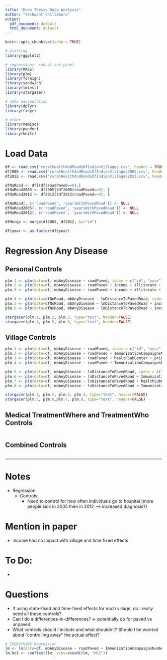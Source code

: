 ```yaml
---
title: "Econ Thesis Data Analysis"
author: "Yeshwant Chillakuru"
output:
  pdf_document: default
  html_document: default
---
```


```r
knitr::opts_chunk$set(echo = TRUE)

# plotting
library(ggplot2)

# regressions: robust and panel
library(MASS)
library(plm)
library(foreign)
library(sandwich)
library(lmtest)
library(stargazer)

# data manipulation
library(dplyr)
library(tidyr)

# other
library(memisc)
library(pander)
library(knitr)
```

# Load Data
```r
df <- read.csv("ruralHealthAndRoadsOfIndianVillages.csv", header = TRUE, row.names = 1)
df2005 <- read.csv("ruralHealthAndRoadsOfIndianVillages2005.csv", header = TRUE, row.names = 1)
df2012 <- read.csv("ruralHealthAndRoadsOfIndianVillages2012.csv", header = TRUE, row.names = 1)

dfNoRoad <- df[(df$roadPaved==0),]
dfNoRoad2005 <- df2005[(df2005$roadPaved==0), ]
dfNoRoad2012 <- df2012[(df2012$roadPaved==0), ]

dfNoRoad[, c('roadPaved', 'yearsWithPavedRoad')] <- NULL
dfNoRoad2005[, c('roadPaved', 'yearsWithPavedRoad')] <- NULL
dfNoRoad2012[, c('roadPaved', 'yearsWithPavedRoad')] <- NULL

dfMerge <- merge(df2005, df2012, by="id")

df$year <- as.factor(df$year)

```

# Regression Any Disease 
## Personal Controls
```r

plm.1 <- plm(data=df, mbAnyDisease ~ roadPaved, index = c("id", "year"), model="within")
plm.2 <- plm(data=df, mbAnyDisease ~ roadPaved + income + illiterate + smokeTobacco, index = c("id", "year"), model="within")
plm.3 <- plm(data=df, mbAnyDisease ~ roadPaved + income + illiterate + smokeTobacco + ownToilet + electricity + caste.Brahmin, index = c("id", "year"), model="within")

plm.4 <- plm(data=dfNoRoad, mbAnyDisease ~ lnDistanceToPavedRoad, index = c("id", "year"), model="within")
plm.5 <- plm(data=dfNoRoad, mbAnyDisease ~ lnDistanceToPavedRoad + income + illiterate + smokeTobacco, index = c("id", "year"), model="within")
plm.6 <- plm(data=dfNoRoad, mbAnyDisease ~ lnDistanceToPavedRoad + income + illiterate + smokeTobacco + ownToilet + electricity + caste.Brahmin, index = c("id", "year"), model="within")

stargazer(plm.1, plm.2, plm.3, type="text", header=FALSE)
stargazer(plm.4, plm.5, plm.6, type="text", header=FALSE)
```

## Village Controls
```r

plm.1 <- plm(data=df, mbAnyDisease ~ roadPaved, index = c("id", "year"), model="within")
plm.2 <- plm(data=df, mbAnyDisease ~ roadPaved + ImmunizationCampaignsNumber + drinkingWaterSource.Piped, index = c("id", "year"), model="within")
plm.3 <- plm(data=df, mbAnyDisease ~ roadPaved + healthSubCenter + primaryHealthCenter + communityHealthCenter, index = c("id", "year"), model="within")
plm.4 <- plm(data=df, mbAnyDisease ~ roadPaved + ImmunizationCampaignsNumber + drinkingWaterSource.Piped + healthSubCenter + primaryHealthCenter + communityHealthCenter, index = c("id", "year"), model="within")

plm.5 <- plm(data=df, mbAnyDisease ~ lnDistanceToPavedRoad, index = c("id", "year"), model="within")
plm.6 <- plm(data=df, mbAnyDisease ~ lnDistanceToPavedRoad + ImmunizationCampaignsNumber + drinkingWaterSource.Piped, index = c("id", "year"), model="within")
plm.7 <- plm(data=df, mbAnyDisease ~ lnDistanceToPavedRoad + healthSubCenter + primaryHealthCenter + communityHealthCenter, index = c("id", "year"), model="within")
plm.8 <- plm(data=df, mbAnyDisease ~ lnDistanceToPavedRoad + ImmunizationCampaignsNumber + drinkingWaterSource.Piped + healthSubCenter + primaryHealthCenter + communityHealthCenter, index = c("id", "year"), model="within")

stargazer(plm.1, plm.2, plm.3, plm.4, type="text", header=FALSE)
stargazer(plm.5, plm.6,plm.7, plm.8, type="text", header=FALSE)

```

## Medical TreatmentWhere and TreatmentWho Controls
```r

```

## Combined Controls
```r

```


--------------------------------------------------------------------------------------------------
# Notes
  * Regression
    * Controls:
        * Need to control for how often individuals go to hospital (more people sick in 2005 then in 2012 --> increased diagnosis?)
      
# Mention in paper
   * Income had no impact with village and time fixed effects

# To Do:
  * 
  
  
# Questions
  * If using state-fixed and time-fixed effects for each village, do I really need all these controls?
  * Can I do a differences-in-differences? <- potentially do for paved vs unpaved
  * What controls should I include and what shouldn't? Should I be worried about "controlling away" the actual effect?
    
 
 
 
 
```r
# EVERYTHING Regression
lm <- lm(data=df, mbAnyDisease ~ roadPaved + ImmunizationCampaignsNumber + mbTreatmentRecieved + mbCostOfTreatment + mbTravelExpenses + smokeTobacco + chewTobacco + drinkAlcohol + illiterate + attendedSchool + income + ownToilet + electricity + healthSubCenter + primaryHealthCenter + communityHealthCenter + govtMaternityCenter + pvtClinicTrainedDoc + pvtClinicUntrainedDoc + pvtHospital + pvtPharm + otherGovtMedFacility + distHealthSubCenter + distPrimaryHealthCenter + distCommunityHealthCenter + distDistrictHospital + distGovtMaternityCenter + distPvtClinicTrainedDoc + distPvtClinicUntrainedDoc + distPvtHospital + distPvtPharm + distOtherGovtMedFacility + caste.Brahmin + caste.OBC + caste.SC + caste.ST + drinkingWaterSource.Piped + drinkingWaterSource.TubeWell + drinkingWaterSource.HandPump + drinkingWaterSource.OpenWell + drinkingWaterSource.CoveredWell + drinkingWaterSource.River + drinkingWaterSource.Pond + drinkingWaterSource.Truck + drinkingWaterSource.RainWater + drinkingWaterSource.Bottled + drinkingWaterSource.Other + mbTreatmentWho1.NA + mbTreatmentWho1.PublicDoc + mbTreatmentWho1.PublicDocInPvt + mbTreatmentWho1.PvtDoc + mbTreatmentWho1.Pharm + mbTreatmentWhere1.NA + mbTreatmentWhere1.SameVillage + mbTreatmentWhere1.AnotherVillage + mbTreatmentWhere1.OtherTown + mbTreatmentWhere1.DistrictTown + mbTreatmentWho2.NA + mbTreatmentWho2.PublicDoc + mbTreatmentWho2.PublicDocInPvt + mbTreatmentWho2.PvtDoc + mbTreatmentWho2.Pharm + mbTreatmentWhere2.NA + mbTreatmentWhere2.SameVillage + mbTreatmentWhere2.AnotherVillage + mbTreatmentWhere2.OtherTown + mbTreatmentWhere2.DistrictTown)
lm.hc1 <- coeftest(lm, vcov=vcovHC(lm, "HC1"))
```









